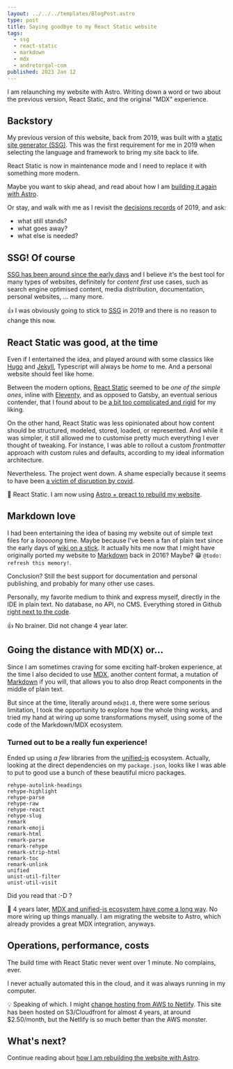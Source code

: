 ```yaml
---
layout: ../../../templates/BlogPost.astro
type: post
title: Saying goodbye to my React Static website
tags:
  - ssg
  - react-static
  - markdown
  - mdx
  - andretorgal-com
published: 2023 Jan 12
---
```


<Abstract>

I am relaunching my website with Astro. Writing down a word or two about the previous version, React Static, and the original "MDX" experience.

</Abstract>

## Backstory

My previous version of this website, back from 2019, was built with a [static site generator (SSG)](/tags/ssg). This was the first requirement for me in 2019 when selecting the language and framework to bring my site back to life.

React Static is now in maintenance mode and I need to replace it with something more modern.

Maybe you want to skip ahead, and read about how I am [building it again with Astro](/posts/2023-01/building-my-website-with-astro-mdx-preact).

Or stay, and walk with me as I revisit the [decisions records](/meta/records) of 2019, and ask:

- what still stands?
- what goes away?
- what else is needed?

## SSG! Of course

[SSG has been around since the early days](/posts/2019-06/static-site-generators-brief-history) and I believe it's the best tool for many types of websites, definitely for _content first_ use cases, such as search engine optimised content, media distribution, documentation, personal websites, ... many more.

:thumbsup: I was obviously going to stick to [SSG](/tags/ssg) in 2019 and there is no reason to change this now.

## React Static was good, at the time

Even if I entertained the idea, and played around with some classics like [Hugo](https://gohugo.io/) and [Jekyll](https://jekyllrb.com/), Typescript will always be _home_ to me. And a personal website should feel like home.

Between the modern options, [React Static](/meta/records/rejected/react-static) seemed to be _one of the simple ones_, inline with [Eleventy](https://www.11ty.dev/), and as opposed to Gatsby, an eventual serious contender, that I found about to be [a bit too complicated and rigid](/meta/records/rejected/gatsby) for my liking.

On the other hand, React Static was less opinionated about how content should be structured, modeled, stored, loaded, or represented. And while it was simpler, it still allowed me to customise pretty much everything I ever thought of tweaking. For instance, I was able to rollout a custom _frontmatter_ approach with custom rules and defaults, according to my ideal information architecture.

Nevertheless. The project went down. A shame especially because it seems to have been [a victim of disruption by covid](https://github.com/react-static/react-static/discussions/1661).

:no_entry_sign: React Static. I am now using [Astro + preact to rebuild my website](/posts/2023-01/building-my-website-with-astro-mdx-preact.mdx).

## Markdown love

I had been entertaining the idea of basing my website out of simple text files for a _looooong_ time. Maybe because I've been a fan of plain text since the early days of [wiki on a stick](https://www.mediawiki.org/wiki/Manual:Wiki_on_a_stick). It actually hits me now that I might have originally ported my website to [Markdown](/tags/markdown) back in 2016? Maybe? :grin: `@todo: refresh this memory!`.

Conclusion? Still the best support for documentation and personal publishing, and probably for many other use cases.

Personally, my favorite medium to think and express myself, directly in the IDE in plain text. No database, no API, no CMS. Everything stored in Github [right next to the code](https://github.com/andrezero/andretorgal-site/tree/main/src/pages).

:thumbsup: No brainer. Did not change 4 year later.

## Going the distance with MD(X) or...

Since I am sometimes craving for some exciting half-broken experience, at the time I also decided to use [MDX](/tags/mdx), another content format, a mutation of [Markdown](https://tags/markdown) if you will, that allows you to also drop React components in the middle of plain text.

But since at the time, literally around `mdx@1.0`, there were some serious limitation, I took the opportunity to explore how the whole thing works, and tried my hand at wiring up some transformations myself, using some of the code of the Markdown/MDX ecosystem.

### Turned out to be a really fun experience!

Ended up using _a few_ libraries from the [unified-js](/tags/unified-js) ecosystem. Actually, looking at the direct dependencies on my `package.json`, looks like I was able to put to good use a bunch of these beautiful micro packages.

```
rehype-autolink-headings
rehype-highlight
rehype-parse
rehype-raw
rehype-react
rehype-slug
remark
remark-emoji
remark-html
remark-parse
remark-rehype
remark-strip-html
remark-toc
remark-unlink
unified
unist-util-filter
unist-util-visit
```

Did you read that :-D ?

:exploding_head: 4 years later, [MDX and unified-js ecosystem have come a long way](/posts/2023-01/unified-js-is-going-to-be-around-for-a-long-time.md). No more wiring up things manually. I am migrating the website to Astro, which already provides a great MDX integration, anyways.

## Operations, performance, costs

The build time with React Static never went over 1 minute. No complains, ever.

I never actually automated this in the cloud, and it was always running in my computer.

:bulb: Speaking of which. I might [change hosting from AWS to Netlify](/meta/records/pending/hosting-netlify-or-s3). This site has been hosted on S3/Cloudfront for almost 4 years, at around $2.50/month, but the Netlify is so much better than the AWS monster.

## What's next?

Continue reading about [how I am rebuilding the website with Astro](/posts/2023-01/building-my-website-with-astro-mdx-preact).
